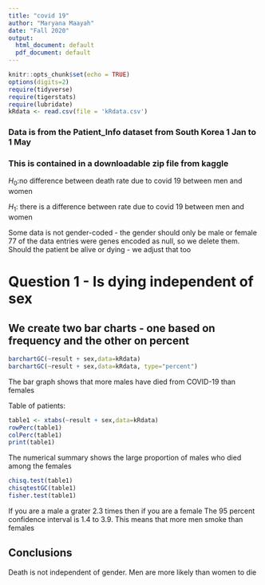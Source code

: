 ```yaml
---
title: "covid 19"
author: "Maryana Maayah"
date: "Fall 2020"
output:
  html_document: default
  pdf_document: default
---
```


```r
knitr::opts_chunk$set(echo = TRUE)
options(digits=2)
require(tidyverse)
require(tigerstats)
require(lubridate)
kRdata <- read.csv(file = 'kRdata.csv')
```
### Data is from the Patient_Info dataset from South Korea 1 Jan to 1 May 
### This is contained in a downloadable zip file from kaggle

$H_0$:no difference between death rate due to covid 19 between men and women   

$H_1$: there is a difference between rate due to covid 19 between men and women

Some data is not gender-coded - the gender should only be male or female
77 of the data entries were genes encoded as null, so we delete them.
Should the patient be alive or dying - we adjust that too 
 
# Question 1 - Is dying independent of sex

## We create two bar charts - one based on frequency and the other on percent


```r
barchartGC(~result + sex,data=kRdata)
barchartGC(~result + sex,data=kRdata, type="percent")

```
  
The bar graph shows that more males have died from COVID-19 than females
  
Table of patients:
```r
table1 <- xtabs(~result + sex,data=kRdata)
rowPerc(table1)
colPerc(table1)
print(table1)
```

The numerical summary shows the large proportion of males who died among the females


```r
chisq.test(table1)
chisqtestGC(table1)
fisher.test(table1)
```

If you are a male a grater 2.3 times then if you are a female
The 95 percent confidence interval is 1.4 to 3.9. This means that more men smoke than females
  
## Conclusions

Death is not independent of gender. Men are more likely than women to die
